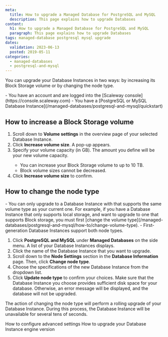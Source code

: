 ```yaml
---
meta:
  title: How to upgrade a Managed Database for PostgreSQL and MySQL
  description: This page explains how to upgrade Databases
content:
  h1: How to upgrade a Managed Database for PostgreSQL and MySQL
  paragraph: This page explains how to upgrade Databases
tags: managed-database postgresql mysql upgrade
dates:
  validation: 2023-06-13
  posted: 2019-05-11
categories:
  - managed-databases
  - postgresql-and-mysql
---
```

You can upgrade your Database Instances in two ways: by increasing its Block Storage volume or by changing the node type.

<Macro id="iam-requirements" />

<Message type="requirement">
  - You have an account and are logged into the [Scaleway console](https://console.scaleway.com)
  - You have a [PostgreSQL or MySQL Database Instance](/managed-databases/postgresql-and-mysql/quickstart)
</Message>

## How to increase a Block Storage volume

1. Scroll down to **Volume settings** in the overview page of your selected Database Instance.
2. Click **Increase volume size**. A pop-up appears.
3. Specify your volume capacity (in GB). The amount you define will be your new volume capacity.
    <Message type="important">
      - You can increase your Block Storage volume to up to 10 TB.
      - Block volume sizes cannot be decreased.
    </Message>
4. Click **Increase volume size** to confirm.

## How to change the node type

<Message type="important">
  - You can only upgrade to a Database Instance with that supports the same volume type as your current one. For example, if you have a Database Instance that only supports local storage, and want to upgrade to one that supports Block storage, you must first [change the volume type](/managed-databases/postgresql-and-mysql/how-to/change-volume-type).
  - First-generation Database Instances support both node types.
</Message>

1. Click **PostgreSQL and MySQL** under **Managed Databases** on the side menu. A list of your Database Instances displays.
2. Click the name of the Database Instance that you want to upgrade.
3. Scroll down to the **Node Settings** section in the **Database Information** page. Then, click **Change node type**.
4. Choose the specifications of the new Database Instance from the dropdown list.
5. Click **Update node type** to confirm your choices.
    <Message type="important">
      Make sure that the Database Instance you choose provides sufficient disk space for your database. Otherwise, an error message will be displayed, and the database will not be upgraded.
    </Message>

The action of changing the node type will perform a rolling upgrade of your Database Instance. During this process, the Database Instance will be unavailable for several tens of seconds.


<Navigation title="See Also">
  <PreviousButton to="/managed-databases/postgresql-and-mysql/how-to/configure-advanced-settings/">How to configure advanced settings</PreviousButton>
  <NextButton to="/managed-databases/postgresql-and-mysql/how-to/upgrade-version">How to upgrade your Database Instance engine version</NextButton>
</Navigation>
